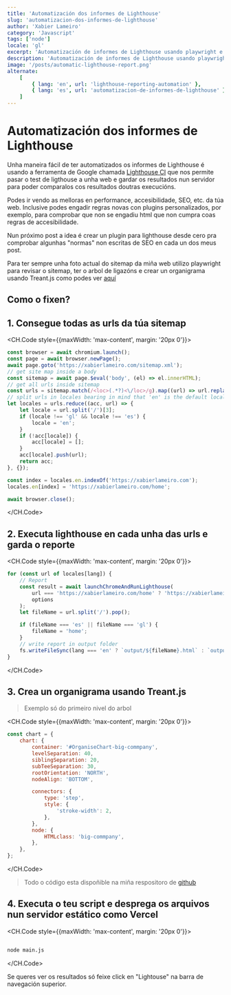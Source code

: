 ```yaml
---
title: 'Automatización dos informes de Lighthouse'
slug: 'automatizacion-dos-informes-de-lighthouse'
author: 'Xabier Lameiro'
category: 'Javascript'
tags: ['node']
locale: 'gl'
excerpt: 'Automatización de informes de Lighthouse usando playwright e a api de lightouse nunha web despregada nun exemplo real'
description: 'Automatización de informes de Lighthouse usando playwright e a api de lightouse nunha web despregada nun exemplo real'
image: '/posts/automatic-lighthouse-report.png'
alternate:
    [
        { lang: 'en', url: 'lighthouse-reporting-automation' },
        { lang: 'es', url: 'automatizacion-de-informes-de-lighthouse' },
    ]
---
```


# Automatización dos informes de Lighthouse

<Date date="01-24-2023" />

<GoogleAdsense slot="6618374506" horizontal />

Unha maneira fácil de ter automatizados os informes de Lighthouse é usando a ferramenta de Google chamada [Lighthouse CI](https://github.com/GoogleChrome/lighthouse) que nos permite pasar o test de ligthouse a unha web e gardar os resultados nun servidor para poder comparalos cos resultados doutras execucións.

Podes ir vendo as melloras en performance, accesibilidade, SEO, etc. da túa web. Inclusive podes engadir regras novas con plugins personalizados, por exemplo, para comprobar que non se engadiu html que non cumpra coas regras de accesibilidade.

Nun próximo post a idea é crear un plugin para lighthouse desde cero pra comprobar algunhas "normas" non escritas de SEO en cada un dos meus post.

Para ter sempre unha foto actual do sitemap da miña web utilizo playwright para revisar o sitemap, ter o arbol de ligazóns e crear un organigrama usando Treant.js como podes ver [aquí](https://lighthouse.xabierlameiro.com 'Reporte de lighthouse')

## Como o fixen?

## 1. Consegue todas as urls da túa sitemap

<CH.Code style={{maxWidth: 'max-content', margin: '20px 0'}}>

```js main.js
const browser = await chromium.launch();
const page = await browser.newPage();
await page.goto('https://xabierlameiro.com/sitemap.xml');
// get site map inside a body
const sitemap = await page.$eval('body', (el) => el.innerHTML);
// get all urls inside sitemap
const urls = sitemap.match(/<loc>(.*?)<\/loc>/g).map((url) => url.replace(/<\/?loc>/g, ''));
// split urls in locales bearing in mind that 'en' is the default locale and it's not included in the url
let locales = urls.reduce((acc, url) => {
    let locale = url.split('/')[3];
    if (locale !== 'gl' && locale !== 'es') {
        locale = 'en';
    }
    if (!acc[locale]) {
        acc[locale] = [];
    }
    acc[locale].push(url);
    return acc;
}, {});

const index = locales.en.indexOf('https://xabierlameiro.com');
locales.en[index] = 'https://xabierlameiro.com/home';

await browser.close();
```

</CH.Code>

## 2. Executa lighthouse en cada unha das urls e garda o reporte

<CH.Code style={{maxWidth: 'max-content', margin: '20px 0'}}>

```js main.js
for (const url of locales[lang]) {
    // Report
    const result = await launchChromeAndRunLighthouse(
        url === 'https://xabierlameiro.com/home' ? 'https://xabierlameiro.com' : url,
        options
    );
    let fileName = url.split('/').pop();

    if (fileName === 'es' || fileName === 'gl') {
        fileName = 'home';
    }
    // write report in output folder
    fs.writeFileSync(lang === 'en' ? `output/${fileName}.html` : `output/${lang}/${fileName}.html`, result.report);
}
```

</CH.Code>

## 3. Crea un organigrama usando Treant.js

> Exemplo só do primeiro nivel do arbol

<CH.Code style={{maxWidth: 'max-content', margin: '20px 0'}}>

```js main.js
const chart = {
    chart: {
        container: '#OrganiseChart-big-commpany',
        levelSeparation: 40,
        siblingSeparation: 20,
        subTeeSeparation: 30,
        rootOrientation: 'NORTH',
        nodeAlign: 'BOTTOM',

        connectors: {
            type: 'step',
            style: {
                'stroke-width': 2,
            },
        },
        node: {
            HTMLclass: 'big-commpany',
        },
    },
};
```

</CH.Code>

> Todo o código esta dispoñible na miña respositoro de [github](https://github.com/xabierlameiro/lighthouse-report/blob/master/main.js 'Ligazón a repostorio de github')

## 4. Executa o teu script e desprega os arquivos nun servidor estático como Vercel

<CH.Code style={{maxWidth: 'max-content', margin: '20px 0'}}>

```bash

node main.js

```

</CH.Code>

Se queres ver os resultados só feixe click en "Lightouse" na barra de navegación superior.
